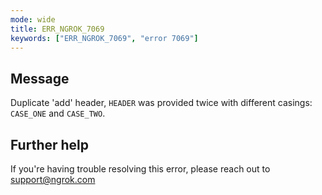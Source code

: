 ```yaml
---
mode: wide
title: ERR_NGROK_7069
keywords: ["ERR_NGROK_7069", "error 7069"]
---
```


## Message

Duplicate 'add' header, `HEADER` was provided twice with different casings: `CASE_ONE` and `CASE_TWO`.

## Further help

If you're having trouble resolving this error, please reach out to [support@ngrok.com](mailto:support@ngrok.com?subject=Help%20with%20ERR_NGROK_7069)
